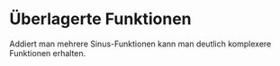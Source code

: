 # Überlagerte Funktionen


Addiert man mehrere Sinus-Funktionen kann man deutlich komplexere Funktionen erhalten.

<WaveSummation />
